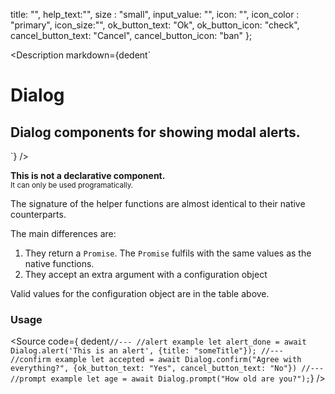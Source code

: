 
  title: "",
  help_text:"",
  size : "small",
  input_value: "",
  icon: "",
  icon_color : "primary",
  icon_size:"",
  ok_button_text: "Ok",
  ok_button_icon: "check",
  cancel_button_text: "Cancel",
  cancel_button_icon: "ban"
};

<Version />

<Meta of={DialogStories} />

<Description
  markdown={dedent`
# Dialog
## Dialog components for showing modal alerts.
`}
/>

<Canvas>
  <Story of={DialogStories.Dialog} />
</Canvas>

<Controls />

<div class="notification is-danger is-light">
  <b>This is not a declarative component.</b><br />
  <small>It can only be used programatically.</small>
</div>

The signature of the helper functions are almost identical to their native counterparts.

The main differences are:

1. They return a `Promise`. The `Promise` fulfils with the same values as the native functions.
2. They accept an extra argument with a configuration object

Valid values for the configuration object are in the table above.

### Usage

<Source
  code={ dedent`
  //---
  //alert example
  let alert_done = await Dialog.alert('This is an alert', {title: "someTitle"});
  //---
  //confirm example
  let accepted = await Dialog.confirm("Agree with everything?", {ok_button_text: "Yes", cancel_button_text: "No"})
  //---
  //prompt example
  let age = await Dialog.prompt("How old are you?");
  `}
/>
